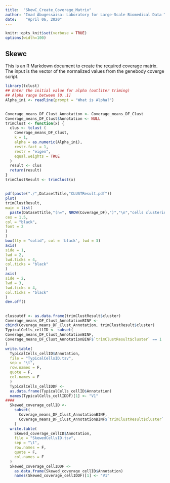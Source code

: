 ```yaml
---
title:  "SkewC_Create_Coverage_Matrix"
author: "Imad Abugessaisa: Laboratory for Large-Scale Biomedical Data Technology - RIKEN-IMS"
date:    "April 06, 2020"
---
```


```r
knitr::opts_knit$set(verbose = TRUE)
options(width=100)
```

## Skewc

This is an R Markdown document to create the required coverage matrix. The input is the vector of the normalized values from the genebody coverge script.

```r
library(tclust)
## Enter the initial value for alpha (outliter triming)
## Alpha range between [0..1]
Alpha_ini <- readline(prompt = "What is Alpha?")
```

##

##
```r
Coverage_means_DF_Clust_Annotation <- Coverage_means_DF_Clust
Coverage_means_DF_Clust$Annotation <- NULL
trimClust <- function(x) {
  clus <- tclust (
    Coverage_means_DF_Clust,
    k = 1,
    alpha = as.numeric(Alpha_ini),
    restr.fact = 1,
    restr = "eigen",
    equal.weights = TRUE
  )
  result <- clus
  return(result)
}
trimClustResult <- trimClust(x)

```
##
```r
pdf(paste("./",DatasetTitle,"CLUSTResult.pdf"))
plot(
trimClustResult,
main = list(
  paste(DatasetTitle,"(n=", NROW(Coverage_DF),")","\n","cells clustering by gene body coverage"),
cex = 1.5,
col = "black",
font = 2
)
)
box(lty = "solid", col = 'black', lwd = 3)
axis(
side = 1,
lwd = 2,
lwd.ticks = 4,
col.ticks = "black"
)
axis(
side = 2,
lwd = 3,
lwd.ticks = 4,
col.ticks = "black"
)
dev.off()

```
##

```r
clusoutdf <- as.data.frame(trimClustResult$cluster)
Coverage_means_DF_Clust_AnnotationBINF <-
cbind(Coverage_means_DF_Clust_Annotation, trimClustResult$cluster)
TypicalCells_cellID <- subset(
Coverage_means_DF_Clust_AnnotationBINF,
Coverage_means_DF_Clust_AnnotationBINF$`trimClustResult$cluster` == 1
)
write.table(
  TypicalCells_cellID$Annotation,
  file = "TypicalCellsID.tsv",
  sep = "\t",
  row.names = F,
  quote = F,
  col.names = F
  )
  TypicalCells_cellIDDF <-
  as.data.frame(TypicalCells_cellID$Annotation)
  names(TypicalCells_cellIDDF)[1] <- "V1"
####
  Skewed_coverage_cellID <-
    subset(
      Coverage_means_DF_Clust_AnnotationBINF,
      Coverage_means_DF_Clust_AnnotationBINF$`trimClustResult$cluster` == 0
    )
  write.table(
    Skewed_coverage_cellID$Annotation,
    file = "SkewedCellsID.tsv",
    sep = "\t",
    row.names = F,
    quote = F,
    col.names = F
  )
  Skewed_coverage_cellIDDF <-
    as.data.frame(Skewed_coverage_cellID$Annotation)
    names(Skewed_coverage_cellIDDF)[1] <- "V1"
```
